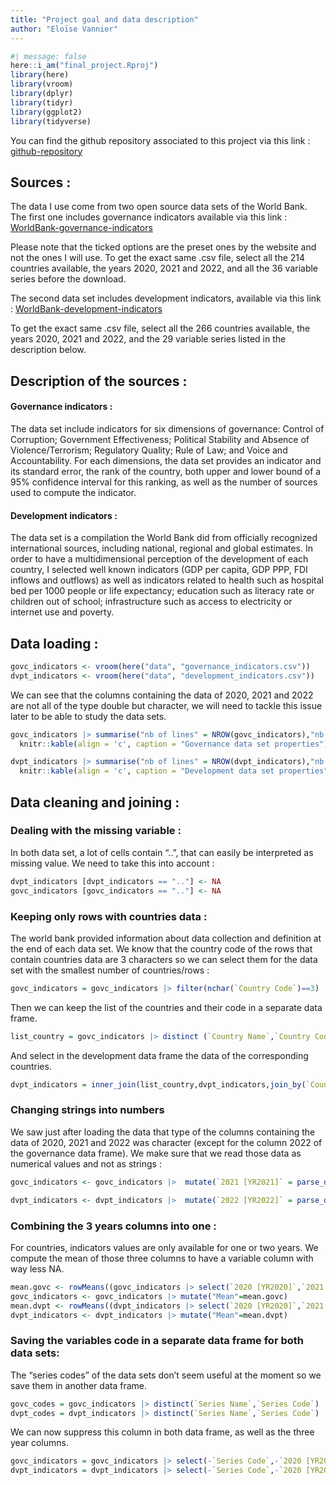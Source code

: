 ```yaml
---
title: "Project goal and data description"
author: "Eloïse Vannier"
---
```


```r
#| message: false
here::i_am("final_project.Rproj")
library(here)
library(vroom)
library(dplyr)
library(tidyr)
library(ggplot2)
library(tidyverse)
```

You can find the github repository associated to this project via this link : [github-repository](https://github.com/E10is3/final-project.git)

## Sources :

The data I use come from two open source data sets of the World Bank. The first one includes governance indicators available via this link : [WorldBank-governance-indicators](https://databank.worldbank.org/source/worldwide-governance-indicators#)

Please note that the ticked options are the preset ones by the website and not the ones I will use. To get the exact same .csv file, select all the 214 countries available, the years 2020, 2021 and 2022, and all the 36 variable series before the download.

The second data set includes development indicators, available via this link : [WorldBank-development-indicators](https://databank.worldbank.org/source/world-development-indicators#)

To get the exact same .csv file, select all the 266 countries available, the years 2020, 2021 and 2022, and the 29 variable series listed in the description below.

## Description of the sources :

#### Governance indicators :

The data set include indicators for six dimensions of governance: Control of Corruption; Government Effectiveness; Political Stability and Absence of Violence/Terrorism; Regulatory Quality; Rule of Law; and Voice and Accountability. For each dimensions, the data set provides an indicator and its standard error, the rank of the country, both upper and lower bound of a 95% confidence interval for this ranking, as well as the number of sources used to compute the indicator.

#### Development indicators : 

The data set is a compilation the World Bank did from officially recognized international sources, including national, regional and global estimates. In order to have a multidimensional perception of the development of each country, I selected well known indicators (GDP per capita, GDP PPP, FDI inflows and outflows) as well as indicators related to health such as hospital bed per 1000 people or life expectancy; education such as literacy rate or children out of school; infrastructure such as access to electricity or internet use and poverty.

## Data loading :

```r
govc_indicators <- vroom(here("data", "governance_indicators.csv"))
dvpt_indicators <- vroom(here("data", "development_indicators.csv"))
```
We can see that the columns containing the data of 2020, 2021 and 2022 are not all of the type double but character, we will need to tackle this issue later to be able to study the data sets.

```r
govc_indicators |> summarise("nb of lines" = NROW(govc_indicators),"nb of colmuns"= NCOL(govc_indicators))|>
  knitr::kable(align = 'c', caption = "Governance data set properties")
```

```r
dvpt_indicators |> summarise("nb of lines" = NROW(dvpt_indicators),"nb of colmuns"= NCOL(dvpt_indicators))|>
  knitr::kable(align = 'c', caption = "Development data set properties")
```

## Data cleaning and joining :

### Dealing with the missing variable :
In both data set, a lot of cells contain "..", that can easily be interpreted as missing value. We need to take this into account :

```r
dvpt_indicators [dvpt_indicators == ".."] <- NA
govc_indicators [govc_indicators == ".."] <- NA
```

### Keeping only rows with countries data :

The world bank provided information about data collection and definition at the end of each data set. We know that the country code of the rows that contain countries data are 3 characters so we can select them for the data set with the smallest number of countries/rows :
```r
govc_indicators = govc_indicators |> filter(nchar(`Country Code`)==3)
```

Then we can keep the list of the countries and their code in a separate data frame.
```r
list_country = govc_indicators |> distinct (`Country Name`,`Country Code`)
```

And select in the development data frame the data of the corresponding countries.
```r
dvpt_indicators = inner_join(list_country,dvpt_indicators,join_by(`Country Name`,`Country Code`))
```

### Changing strings into numbers

We saw just after loading the data that type of the columns containing the data of 2020, 2021 and 2022 was character (except for the column 2022 of the governance data frame). We make sure that we read those data as numerical values and not as strings :
```r
govc_indicators <- govc_indicators |>  mutate(`2021 [YR2021]` = parse_double(`2021 [YR2021]`),`2020 [YR2020]` = parse_double(`2020 [YR2020]`))

dvpt_indicators <- dvpt_indicators |>  mutate(`2022 [YR2022]` = parse_double(`2022 [YR2022]`), `2021 [YR2021]` = parse_double(`2021 [YR2021]`),`2020 [YR2020]` = parse_double(`2020 [YR2020]`))
```

### Combining the 3 years columns into one :

For countries, indicators values are only available for one or two years. 
We compute the mean of those three columns to have a variable column with way less NA.
```r
mean.govc <- rowMeans((govc_indicators |> select(`2020 [YR2020]`,`2021 [YR2021]`, `2022 [YR2022]`)),na.rm = TRUE)
govc_indicators <- govc_indicators |> mutate("Mean"=mean.govc)
mean.dvpt <- rowMeans((dvpt_indicators |> select(`2020 [YR2020]`,`2021 [YR2021]`, `2022 [YR2022]`)),na.rm = TRUE)
dvpt_indicators <- dvpt_indicators |> mutate("Mean"=mean.dvpt)
```

### Saving the variables code in a separate data frame for both data sets:

The "series codes" of the data sets don't seem useful at the moment so we save them in another data frame. 
```r
govc_codes = govc_indicators |> distinct(`Series Name`,`Series Code`) 
dvpt_codes = dvpt_indicators |> distinct(`Series Name`,`Series Code`)
```

We can now suppress this column in both data frame, as well as the three year columns. 
```r
govc_indicators = govc_indicators |> select(-`Series Code`,-`2020 [YR2020]`,-`2021 [YR2021]`, -`2022 [YR2022]`)
dvpt_indicators = dvpt_indicators |> select(-`Series Code`,-`2020 [YR2020]`,-`2021 [YR2021]`, -`2022 [YR2022]`)
```


